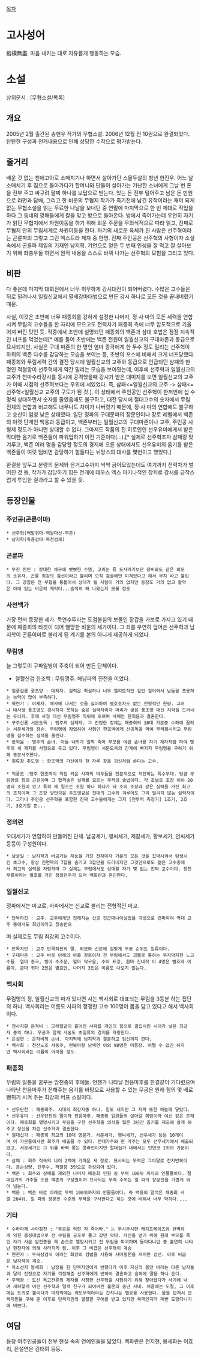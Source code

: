 [[목차]]

= 고사성어 =
縱橫無盡. 마음 내키는 대로 자유롭게 행동하는 모습.

= 소설 =
상위문서 : [무협소설/목록]

== 개요 ==
2005년 2월 출간된 송현우 작가의 무협소설. 2006년 12월 전 10권으로 완결되었다. 탄탄한 구성과 전개내용으로 인해 상당한 수작으로 평가받는다.

== 줄거리 ==
배운 것 없는 천애고아로 소매치기나 하면서 살아가던 스물두살의 청년 한진우. 어느 날 소매치기 후 집으로 돌아가다가 할머니와 단둘이 살아가는 가난한 소녀에게 그날 번 돈을 전부 주고 싸구려 팔찌 하나를 보답으로 받는다. 있는 돈 전부 털어주고 남은 돈 만원으로 라면과 담배, 그리고 한 비운의 무협지 작가가 죽기전에 남긴 유작이라는 재미 되게 없는 무협소설을 읽는 무료한 나날을 보내던 중 연말에 마지막으로 한 번 제대로 작업을 하다 그 동네의 깡패들에게 칼을 맞고 방으로 돌아온다. 방에서 죽어가는데 우연히 자기가 읽던 무협지에서 차원이동을 하기 위해 외운 주문을 무의식적으로 따라 읽고, 진짜로 무협지 안의 무림세계로 차원이동을 한다. 자기의 새로운 육체가 된 사람은 선주혁이라는 곤륜파의 그렇고 그런 엑스트라 제자 중 한명. 진짜 주인공은 선주혁의 사형이자 소설 속에서 곤륜파 제일의 기재인 남지학. 기연으로 얻은 두 번째 인생을 잘 먹고 잘 살아보기 위해 좌충우돌 하면서 원작 내용을 스스로 바꿔 나가는 선주혁의 모험을 그리고 있다.

== 비판 ==
다 좋은데 마지막 대회전에서 너무 허무하게 강시대전이 되어버렸다. 수많은 고수들은 뒤로 밀려나서 일월신교에서 멸세강마대법으로 만든 강시 하나로 모든 것을 끝내버렸기 때문.

사실, 이것은 초반에 너무 패종회를 강하게 설정한 나머지, 정·사·마의 모든 세력을 연합시켜 무림의 고수들을 한 자리에 모으고도 전력차가 패종회 측에 너무 압도적으로 기울어져 버린 탓인 듯. 작중에서 초반에 설명되던 패종회의 백존과 삼대 호법은 점점 지속적인 너프를 먹었는데[* 예를 들어 초반에는 백존 전원이 일월신교의 구대마존과 동급으로 묘사되지만, 사실은 구대 마존의 한 명인 염마 종극에게 한 두수 정도 밀리는 선주혁이 하위의 백존 다수를 감당하는 모습을 보이는 등, 초반의 포스에 비해서 크게 너프당했다. 패종회와 무림세력 간의 결전 당시에 일월신교의 교주와 동급으로 언급되던 삼패의 한 명인 적철항이 선주혁에게 약간 밀리는 모습을 보여줬는데, 이후에 선주혁과 일월신교의 교주가 천마수라강시를 동시에 공격했을때 강시가 받은 대미지를 보면 일월신교의 교주가 이때 시점의 선주혁보다는 우위에 서있었다. 즉, 삼패<=일월신교의 교주 -> 삼패<=선주혁<일월신교 교주의 구도가 된 것.], 이 상태에서 주인공인 선주혁이 한꺼번에 십 수명씩 상대하면서 숫자를 줄였음에도 불구하고, 대전 당시에 절대고수의 숫자에서 무림 전체의 연합과 비교해도 너무나도 차이가 나버렸기 때문에, 정·사·마의 연합에도 불구하고 승산이 엄청 낮은 상태였다. 일단 정파의 구대문파의 장문인이나 장로 레벨에서 백존의 아랫 단계인 백웅과 동급이고, 백존부터는 일월신교의 구대마존이나 교주, 주인공 사형제 정도가 아니면 상대할 수 없다. 그마저도 작품의 진 히로인인 선우유미에게서 받은 막대한 음기로 백존들이 파워업하기 이전 기준이다(...).[* 실제로 선주혁조차 삼패랑 맞겨루고, 백존 여러 명을 감당할 정도의 경지에 오른 상태에서도 선우유미의 음기를 받은 백존들이 여럿 덤비면 감당하기 힘들다는 뉘앙스의 대사를 몇번이고 했었다.]

완결을 앞두고 분량의 문제와 은거고수까지 싹싹 긁어모았는데도 여기까지 전력차가 벌어진 것 등, 작가가 감당하기 힘든 전개에 데우스 엑스 마키나적인 장치로 강시를 급작스럽게 투입한 결과라고 할 수 있을 듯.
== 등장인물 == 

=== 주인공(곤륜이마) ===
 * 선주혁(백발귀마-백발마신-무존)
 * 남지학(옥용검마-북천검제)

=== 곤륜파 ===
 * 무진 진인 : 장대한 체구에 빳빳한 수염, 고리눈 등 도사라기보단 장비와도 같은 외모의 소유자. 곤륜 최강의 검선이라고 불리며 오직 검술에만 미쳐있다고 해서 무치 라고 불린다. 그 강함은 전 무협을 통틀어서 상대가 될 사람이 거의 없지만 등장도 거의 없고 활약은 아예 없는 비운의 캐릭터...솔직히 왜 나왔는지 모를 정도

=== 사천백가 ===
가장 먼저 등장한 세가. 묵연수투라는 도검불침의 보물인 장갑을 가보로 가지고 있기 때문에 패종회의 타겟이 되어 멸망한 비운의 세가이다. 그 죄를 우연히 덮어쓴 선주혁과 남지학이 곤륜이마로 불리게 된 계기를 본의 아니게 제공하게 되었다.

=== 무림맹 ===
늘 그렇듯이 구파일방이 주축이 되어 만든 단체이다.

* 철혈신검 한조백 : 무림맹주. 해남파의 진전을 이었다.
 * 질풍검룡 풍초양 : 대제자. 실력은 확실하나 너무 엘리트적인 길만 걸어와서 남들을 포용하는 능력이 많이 부족하다.
 * 혁련기 : 이제자. 매사에 나서는 것을 싫어하여 별호조차도 없는 전형적인 한량. 그러나 대사형 풍초양도 경시하지 못하는 숨은 실력자이자 머리가 굳은 풍초양 대신 지략을 드러내는 두뇌파. 후에 사형 대신 무림맹주 직위에 오르며 사매인 한희윤과 결혼한다.
 * 구주신룡 서문도옥 : 맹주의 삼제자. 그 진정한 정체는 패종회의 10대 가문중 수좌에 꼽히는 서문세가의 장손. 무림맹에 잠입하여 사형인 한조백에게 산공독을 먹여 무력화시키고 무림맹을 접수하는 실적을 올린다.
 * 한희윤 : 맹주의 손녀. 아들 내외가 일찍 죽어 부모를 여읜 손녀를 자기 제자처럼 하여 맹주의 세 제자를 사형으로 두고 있다. 무림맹이 서문도옥의 간계에 빠지자 무림맹을 구하기 위해 동분서주한다.
 * 회류창 추도영 : 한조백의 가신이자 한 자루 창을 귀신처럼 쓴다는 고수.
 
 * 적풍조 :맹주 한조백이 직접 키운 사파의 마두들을 전문적으로 처단하는 특수부대. 당금 무림맹의 힘의 근원이며 그 합격술은 실패를 모르는 무적의 술법이다. 각 조별로 조장 이하 20명의 조원이 있고 특히 제 일조는 조원 하나 하나가 타 조의 조장과 같은 실력을 가진 최고의 조직이며 그 조장 양만극은 추도영같은 전대의 고수와 겨루어도 그리 밀리지 않는 실력자이다. 그러나 주인공 선주혁을 포함한 진짜 고수들에게는 그저 [전투력 측정기] 1호기, 2호기, 3호기일 뿐...

=== 정의련 ===
오대세가가 연합하여 만들어진 단체. 남궁세가, 팽씨세가, 제갈세가, 황보세가, 언씨세가 등등이 구성원이다.

 * 남궁일 : 남지학과 버금가는 재능을 가진 천재이자 가문의 모든 것을 집약시켜서 탄생시킨 초고수, 항상 진면목의 7할을 숨기고 3할만을 드러내지만 그것만으로도 젊은 고수층에서 최고의 실력을 자랑하며 그 실체는 무림에서도 상대할 자가 몇 없는 진짜 고수이다. 창천무룡이라는 별호를 가진 정의련주가 되며 백화란과 혼인한다.

=== 일월신교 ===
정파에서는 마교로, 사파에서는 신교로 불리는 전형적인 마교.

 * 단목하진 : 교주. 교주에게만 전해지는 신공 건곤대나이심법을 극성으로 연마하여 역대 교주 중에서도 최강이라고 칭송받으
며 실제로도 무림 최강의 고수이다.
 * 단목지민 : 교주 단목하진의 딸. 외모와 신분에 걸맞게 무공 순위도 일류이다.
 * 구대마존 : 교주 바로 아래의 아홉 장로이자 전 무림에서도 괴물로 통하는 무지막지한 노고수들. 염마 종극, 빙마 수조문, 혈마 악구윤, 수마 표강, 환마 진내작 이 4명은 별호와 이름이, 금마 귀마 2인은 별호만, 나머지 3인은 이름도 나오지 않는다. 

=== 백사회 ===
무림맹의 정, 일월신교의 마가 있다면 사는 백사회로 대표되는 무림을 3등분 하는 집단의 하나. 백사회라는 이름도 사파의 쟁쟁한 고수 100명이 몸을 담고 있다고 해서 백사회이다.

 * 천사지황 은적비 : 모래알같이 흩어진 사파를 개인의 힘으로 결집시킨 시대가 낳은 최강자 중의 하나. 무공과 함께 사술도 초일류의 경지를 자랑한다.
 * 은설연 : 은적비의 손녀. 마지막에 남지학과 결혼하고 임신까지 한다.
 * 백사회 : 천산노조 서동주, 편복마왕 남백연 이외 98명은 미등장. 어쩔 수 없긴 하지만 백사회라는 이름이 아까울 정도.

=== 패종회 ===
무림의 일통을 꿈꾸는 암천종의 후예들. 언젠가 나타날 천음마후를 한결같이 기다렸으며 나타난 천음마후가 전해주는 음기를 바탕으로 사용할 수 있는 무공은 원래 힘의 몇 배로 뻥튀기 시켜 주는 최강의 버프 스킬이다.

 * 선우단천 : 패종회주. 시대의 최강자중 하나. 힘도 세지만 그 지략 또한 하늘에 닿았다.
 * 선우유미 : 선우단천의 딸이자 천음마후. 패종회 일원들의 살아갈 희망이자 여신 같은 존재이다. 패종회를 멸망시키고 무림을 구한 선주혁을 의식을 잃은 3년간 음기를 제공해 살게 해주고 정신을 차린 선주혁과 결혼한다.
 * 절대십가 : 패종회 최고의 10대 명문가. 서문세가, 행씨세가, 선우세가 등등 10개이며 이 가문들에서만 회주가 배출될 수 있다. 전대가주와 현 가주는 모두 선우세가에서 배출되었고, 서문세가는 그 뒤를 바짝 쫒는 콩라인이지만 절대십가 내에서는 단연코 1위의 가문이다. 
 * 삼패 : 회주 직속의 나이 2백에 가까운 세 장로. 묘사되는 무력은 그야말로 천지번복이다. 공손상량, 단무수, 적철항 3인으로 구성되어 있다.
 * 백존 : 회주와 삼패를 제외한 나머지 패종회 인원 중 무력 100위 까지의 인물들이다. 절대십가의 가주들 또한 백존의 구성원이며 묘사되는 무력 수위는 일 파의 장문인을 가볍게 뛰어 넘는다.
 * 백웅 : 백존 바로 아래로 무력 100위까지의 인물들이다. 즉 백웅의 말석은 패종회 서열 204위. 일 파의 장문인 수준의 무력을 구사한다고 하는 것에 비해서 너무 약하다....

=== 기타 ===
 * 수라마제 사마횡천 : "무공을 익힌 자 죽어라." 는 무시무시한 캐치프레이즈와 완벽하게 익힌 흡성대법으로 전 무림을 공포로 몰고 갔던 악마. 자신을 얻기 위해 원래 부모를 죽인 자기 사문 암천종을 제 손으로 멸망시키고 전 무림을 파괴하며 돌아다니던 중 홀연히 나타난 현천자에 의해 사라지게 됨. 이후 그 비급은 선주혁이 계승
 * 현천자 : 무극삼검식 이라는 최강의 검법을 사용해 사마횡천을 저지한 검선. 이후 비급은 남지학이 계승.
 * 옥소선자 몽세화 : 남장을 한 단목지민에게 반했다가 이후 자신의 몸만 바라는 다른 남자들과 달리 진정으로 자기를 걱정해준 선주혁에게 반하여 결혼하고 슬하에 딸을 하나 둔다.
 * 주백광 : 도신 독고전륜의 제자를 사칭한 선주혁을 시험하기 위해 찾아왔다가 사기에 낚여 새파랗게 어린 선주혁과 덜컥 친구가 되어버린 불운의 중년 사내. 처음에는 도절, 그 이후에는 도귀로 불리다가 마지막에는 쾌도무적이라는 간지나는 별호를 사용한다. 몸을 던져서 단목지민을 구해 준 이후로 단목지민의 열렬한 구애를 받고 있지만 쑥맥인지라 매번 도망다니기에 바쁘다.

== 여담 ==
등장 여주인공들이 전부 현실 속의 연예인들을 닮았다. 백화란은 전지현, 몽세화는 이효리, 은설연은 김태희 등등.
